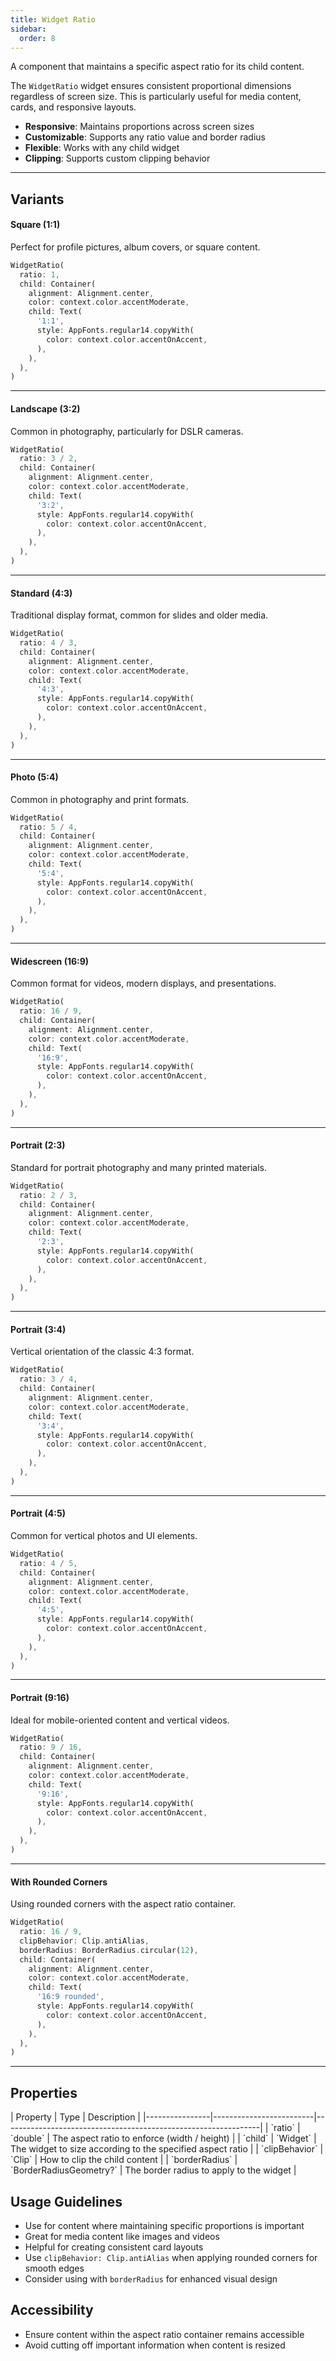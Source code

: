 ```yaml
---
title: Widget Ratio
sidebar:
  order: 8
---
```



A component that maintains a specific aspect ratio for its child content.

The `WidgetRatio` widget ensures consistent proportional dimensions regardless of screen size. This is particularly useful for media content, cards, and responsive layouts.

- **Responsive**: Maintains proportions across screen sizes
- **Customizable**: Supports any ratio value and border radius
- **Flexible**: Works with any child widget
- **Clipping**: Supports custom clipping behavior

---

## Variants

#### Square (1:1)
Perfect for profile pictures, album covers, or square content.

<Preview src="widget-ratio?style=square" minHeight="400px">

```dart
WidgetRatio(
  ratio: 1,
  child: Container(
    alignment: Alignment.center,
    color: context.color.accentModerate,
    child: Text(
      '1:1',
      style: AppFonts.regular14.copyWith(
        color: context.color.accentOnAccent,
      ),
    ),
  ),
)
```

</Preview>

---

#### Landscape (3:2)
Common in photography, particularly for DSLR cameras.

<Preview src="widget-ratio?style=landscape3by2" minHeight="400px">

```dart
WidgetRatio(
  ratio: 3 / 2,
  child: Container(
    alignment: Alignment.center,
    color: context.color.accentModerate,
    child: Text(
      '3:2',
      style: AppFonts.regular14.copyWith(
        color: context.color.accentOnAccent,
      ),
    ),
  ),
)
```

</Preview>

---

#### Standard (4:3)
Traditional display format, common for slides and older media.

<Preview src="widget-ratio?style=landscape4by3" minHeight="400px">

```dart
WidgetRatio(
  ratio: 4 / 3,
  child: Container(
    alignment: Alignment.center,
    color: context.color.accentModerate,
    child: Text(
      '4:3',
      style: AppFonts.regular14.copyWith(
        color: context.color.accentOnAccent,
      ),
    ),
  ),
)
```

</Preview>

---

#### Photo (5:4)
Common in photography and print formats.

<Preview src="widget-ratio?style=landscape5by4" minHeight="400px">

```dart
WidgetRatio(
  ratio: 5 / 4,
  child: Container(
    alignment: Alignment.center,
    color: context.color.accentModerate,
    child: Text(
      '5:4',
      style: AppFonts.regular14.copyWith(
        color: context.color.accentOnAccent,
      ),
    ),
  ),
)
```

</Preview>

---

#### Widescreen (16:9)
Common format for videos, modern displays, and presentations.

<Preview src="widget-ratio?style=landscape16by9" minHeight="400px">

```dart
WidgetRatio(
  ratio: 16 / 9,
  child: Container(
    alignment: Alignment.center,
    color: context.color.accentModerate,
    child: Text(
      '16:9',
      style: AppFonts.regular14.copyWith(
        color: context.color.accentOnAccent,
      ),
    ),
  ),
)
```

</Preview>

---

#### Portrait (2:3)
Standard for portrait photography and many printed materials.

<Preview src="widget-ratio?style=portrait2by3" minHeight="400px">

```dart
WidgetRatio(
  ratio: 2 / 3,
  child: Container(
    alignment: Alignment.center,
    color: context.color.accentModerate,
    child: Text(
      '2:3',
      style: AppFonts.regular14.copyWith(
        color: context.color.accentOnAccent,
      ),
    ),
  ),
)
```

</Preview>

---

#### Portrait (3:4)
Vertical orientation of the classic 4:3 format.

<Preview src="widget-ratio?style=portrait3by4" minHeight="400px">

```dart
WidgetRatio(
  ratio: 3 / 4,
  child: Container(
    alignment: Alignment.center,
    color: context.color.accentModerate,
    child: Text(
      '3:4',
      style: AppFonts.regular14.copyWith(
        color: context.color.accentOnAccent,
      ),
    ),
  ),
)
```

</Preview>

---

#### Portrait (4:5)
Common for vertical photos and UI elements.

<Preview src="widget-ratio?style=portrait4by5" minHeight="400px">

```dart
WidgetRatio(
  ratio: 4 / 5,
  child: Container(
    alignment: Alignment.center,
    color: context.color.accentModerate,
    child: Text(
      '4:5',
      style: AppFonts.regular14.copyWith(
        color: context.color.accentOnAccent,
      ),
    ),
  ),
)
```

</Preview>

---

#### Portrait (9:16)
Ideal for mobile-oriented content and vertical videos.

<Preview src="widget-ratio?style=portrait9by16" minHeight="400px">

```dart
WidgetRatio(
  ratio: 9 / 16,
  child: Container(
    alignment: Alignment.center,
    color: context.color.accentModerate,
    child: Text(
      '9:16',
      style: AppFonts.regular14.copyWith(
        color: context.color.accentOnAccent,
      ),
    ),
  ),
)
```

</Preview>

---

#### With Rounded Corners
Using rounded corners with the aspect ratio container.

<Preview src="widget-ratio?style=withRoundedCorners" minHeight="400px">

```dart
WidgetRatio(
  ratio: 16 / 9,
  clipBehavior: Clip.antiAlias,
  borderRadius: BorderRadius.circular(12),
  child: Container(
    alignment: Alignment.center,
    color: context.color.accentModerate,
    child: Text(
      '16:9 rounded',
      style: AppFonts.regular14.copyWith(
        color: context.color.accentOnAccent,
      ),
    ),
  ),
)
```

</Preview>

---

## Properties

<div class="docs-table">
| Property       | Type                    | Description                                                    |
|----------------|-------------------------|----------------------------------------------------------------|
| `ratio`        | `double`                | The aspect ratio to enforce (width / height)                   |
| `child`        | `Widget`                | The widget to size according to the specified aspect ratio     |
| `clipBehavior` | `Clip`                  | How to clip the child content                                  |
| `borderRadius` | `BorderRadiusGeometry?` | The border radius to apply to the widget                       |
</div>

## Usage Guidelines

- Use for content where maintaining specific proportions is important
- Great for media content like images and videos
- Helpful for creating consistent card layouts
- Use `clipBehavior: Clip.antiAlias` when applying rounded corners for smooth edges
- Consider using with `borderRadius` for enhanced visual design

## Accessibility

- Ensure content within the aspect ratio container remains accessible
- Avoid cutting off important information when content is resized